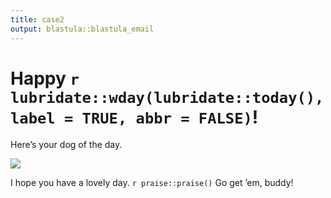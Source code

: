 ```yaml
---
title: case2
output: blastula::blastula_email
---
```


# Happy `r lubridate::wday(lubridate::today(), label = TRUE, abbr = FALSE)`!

Here's your dog of the day.

![](https://source.unsplash.com/1920x1080/?dog)

I hope you have a lovely day. `r praise::praise()` Go get 'em, buddy!